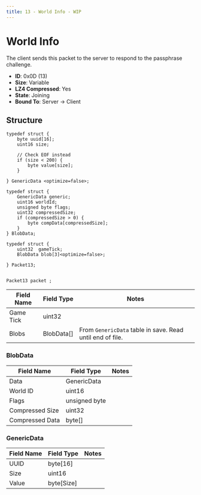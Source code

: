 ```yaml
---
title: 13 - World Info - WIP
---
```


# World Info

The client sends this packet to the server to respond to the passphrase challenge.

- **ID**: 0x0D (13)
- **Size**: Variable
- **LZ4 Compressed**: Yes
- **State**: Joining
- **Bound To**: Server -> Client

## Structure

```
typedef struct {
    byte uuid[16];
    uint16 size;

    // Check EOF instead
    if (size < 200) {
        byte value[size];
    }
    
} GenericData <optimize=false>;

typedef struct {
    GenericData generic;
    uint16 worldId;
    unsigned byte flags;
    uint32 compressedSize;
    if (compressedSize > 0) {
        byte compData[compressedSize];
    }
} BlobData;

typedef struct {
    uint32  gameTick;
    BlobData blob[3]<optimize=false>;
    
} Packet13;


Packet13 packet ;
```

| Field Name | Field Type | Notes              |
|------------|------------|--------------------|
| Game Tick  | uint32     |          |
| Blobs      | BlobData[] | From `GenericData` table in save.  Read until end of file.       |


### BlobData

| Field Name | Field Type | Notes              |
|------------|------------|--------------------|
| Data       | GenericData |          |
| World ID   | uint16     |          |
| Flags      | unsigned byte |          |
| Compressed Size | uint32 |          |
| Compressed Data | byte[] |          |

### GenericData

| Field Name | Field Type | Notes              |
|------------|------------|--------------------|
| UUID       | byte[16]   |          |
| Size       | uint16     |          |
| Value      | byte[Size]     |          |
